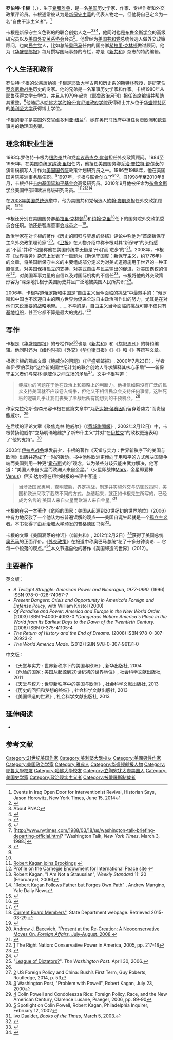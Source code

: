 {{Infobox person
|name          = 罗伯特·卡根
| native_name = Robert Kagan
|image         = Robert Kagan Fot Mariusz Kubik 02.jpg
|image_size    = 200px
|caption       = 罗伯特·卡根2008年4月17日于[[华沙|华沙]]
|birth_name    =
|birth_date    = {{Birth date and age|1958|9|26}}
|birth_place   = [[希腊|希腊]][[雅典|雅典]]
|death_date    =
|death_place   =
|death_cause   =
|resting_place =
|resting_place_coordinates =
|residence     = [[弗吉尼亚|弗吉尼亚]]
|nationality   = {{美国}}
|citizenship   =
|other_names   =
|known_for     = {{link-en|新美国世纪计划|Project for the New American Century}}
|education     = 博士
|alma_mater    = [[耶鲁大学|耶鲁大学]]、[[哈佛大学|哈佛大学]]和[[美利坚大学|美利坚大学]]
|employer      =
|occupation    =
|years_active  =
|home_town     =
|title         =
|salary        =
|networth      =
|height        =
|weight        =
|term          =
|predecessor   =
|successor     =
|party         = [[共和党_(美国)|美国共和党]]
|opponents     =
|boards        =
|spouse        = [[盧嵐_(美國外交官)|盧嵐]]
|partner       =
|children      =
|parents       = [[唐纳德·卡根|唐纳德·卡根]]
|relations     = {{link-en|弗雷德里克·卡根|Frederick Kagan}}（弟）
|callsign      =
|signature     = Robert Kagan autograph-2.jpg
|website       =
|footnotes     =
}}
'''罗伯特·卡根'''（{{lang-en|Robert Kagan}}，{{bd|1958年|9月26日|||catIdx=K}}），生于[[希腊|希腊]][[雅典|雅典]]，是一名[[美国|美国]]历史学家、作家、专栏作者和外交政策评论员。卡根通常被认为是[[新保守主義|新保守主義]]的代表人物之一，但他将自己定义为一名“自由干涉主义者”。<ref> Events in Iraq Open Door for Interventionist Revival, Historian Says, Jason Horowitz, New York Times, June 15, 2014</ref>

卡根是新保守主义色彩的{{link-en|新美国世纪计划|Project for the New American Century}}的联合创始人之一<ref name="neoconreader">{{cite book |last = Stelzer|first = Irwin|title = The neocon reader|publisher = Grove Press|location = New York|year = 2004|isbn = 0-8021-4193-5|page = 312|quote = Robert Kagan... Co-founder with William Kristol of the Project for the New American Century (PNAC).}}</ref><ref> About PNAC</ref><ref name="pnac">{{cite web|url = http://www.newamericancentury.org/robertkaganbio.htm|title = Robert Kagan|accessdate = 18 March 2012|author = PNAC|quote = Robert Kagan is co-founder with William Kristol of the Project for the New American Century.|deadurl = yes|archiveurl = https://web.archive.org/web/20071228233508/http://www.newamericancentury.org/robertkaganbio.htm|archivedate = 2007年12月28日}}</ref>，他同时也是[[布鲁金斯学会|布鲁金斯学会]]的高级研究员以及[[美国外交关系协会|美国外交关系协会]]会员<ref>{{cite web|url = http://www.cfr.org/about/membership/roster.html?letter=K|title = Membership Roster - Council on Foreign Relations|publisher = www.cfr.org|accessdate = 2010-11-20|archive-date = 2013-02-12|archive-url = https://web.archive.org/web/20130212083159/http://www.cfr.org/about/membership/roster.html?letter=K|dead-url = no}}</ref>。他曾经为[[美国共和党|美国共和党]]总统候选人做外交政策顾问，也向[[美国民主党|民主党]]人，比如总统[[奥巴马|奥巴马]]任内的国务卿[[希拉里·罗德姆·克林顿|希拉里·克林顿]]做过顾问。他为《[[华盛顿邮报|华盛顿邮报]]》每月撰写国际事务的专栏，亦是《[[新共和|新共和]]》杂志的特约编辑。

== 个人生活和教育 ==
罗伯特·卡根的父亲[[唐纳德·卡根|唐纳德·卡根]]是[[耶鲁大学|耶鲁大学]]古典和历史系的[[斯特林教席|斯特林]]教授，是研究[[伯罗奔尼撒战争|伯罗奔尼撒战争]]历史的专家。他的兄弟{{link-en|弗雷德里克·卡根|Frederick Kagan|弗雷德里克}}是一名军事历史学家和作家。卡根1980年从耶鲁获得文学士学位，并且从1979年起为《耶鲁政治月刊》担任首席编辑并帮助其重整。<ref>{{cite web|url = http://www.yaledailynews.com/news/2005/oct/27/robert-kagan-80-follows-father-but-forges-own-path/|title = Robert Kagan '80 follows father but forges own path|publisher = Yale Daily News|date = 2005-10-27|accessdate = 2010-11-20|deadurl = yes|archiveurl = https://web.archive.org/web/20101119073509/http://www.yaledailynews.com/news/2005/oct/27/robert-kagan-80-follows-father-but-forges-own-path/|archivedate = 2010-11-19}}</ref>他随后从[[哈佛大学|哈佛大学]][[约翰·F·肯尼迪政府学院|约翰·F·肯尼迪政府学院]]获得硕士并从位于[[华盛顿特区|华盛顿特区]]的[[美利坚大学|美利坚大学]]获得博士学位。

卡根的妻子是美国外交官[[维多利亚·纽兰|维多利亚·纽兰]]<ref>[http://www.nytimes.com/1988/03/18/us/washington-talk-briefing-departing-official.html? "Washington Talk, ''New York Times'', March 3, 1988.]</ref>，她在奥巴马政府中担任负责欧洲和欧亚事务的助理国务卿。

==理念和职业生涯==
1983年罗伯特·卡根为[[纽约州|纽约州]]共和党[[众议员|众议员]][[杰克·肯普|杰克·肯普]]担任外交政策顾问。1984至1986年，在美国总统[[罗纳德·里根|罗纳德·里根]]任内，他担任美国国务卿[[乔治·普拉特·舒尔茨|乔治·普拉特·舒尔茨]]的演讲稿撰写人并作为[[美国国务院|美国国务院]]政策计划研究员之一。1986至1988年，他在美国国务院美洲事务局任职。<ref name="Three-Part Lecture Series at the Kluge Center Looks at Foreign Policy Through the Lens of Realpolitik">{{cite web | url=http://www.loc.gov/today/pr/2014/14-030.html?loclr=rssloc | title=Three-Part Lecture Series at the Kluge Center Looks at Foreign Policy Through the Lens of Realpolitik | publisher=Library of Congress | date=21 February 2014 | accessdate=21 February 2014 | author=Steinhauer, Jason}}</ref>1997年，卡根与{{link-en|威廉·克里斯托尔|William Kristol}}联合创立了{{link-en|新美国世纪计划|Project for the New American Century}}<ref name=neoconreader/><ref name=pnac/>。自1998年至2010年8月，卡根担任[[卡内基国际和平基金会|卡内基国际和平基金会]]高级研究员。2010年9月他被任命为[[布鲁金斯学会|布鲁金斯学会]]美国中部和欧洲高级研究专员。<ref>[http://www.brookings.edu/media/NewsReleases/2010/0908_kagan.aspx Robert Kagan joins Brookings] {{webarchive|url=https://web.archive.org/web/20121011095052/http://www.brookings.edu/media/NewsReleases/2010/0908_kagan.aspx |date=2012-10-11 }}{{Primary source-inline|reason=|date=2015年1月}}</ref><ref>[http://www.carnegieendowment.org/experts/index.cfm?fa=expert_view&expert_id=16 Profile on the Carnegie Endowment for International Peace site] {{webarchive|url=https://web.archive.org/web/20050514080156/http://www.carnegieendowment.org/experts/index.cfm?fa=expert_view&expert_id=16 |date=2005-05-14 }}{{Primary source-inline|reason=|date=2015年1月}}</ref><ref>Robert Kagan, "I Am Not a Straussian", ''Weekly Standard'' 11: 20 (February 6, 2006)</ref><ref>[http://www.yaledailynews.com/article.asp?AID=30540 "Robert Kagan Follows Father but Forges Own Path"] {{webarchive|url=https://web.archive.org/web/20060319033109/http://www.yaledailynews.com/article.asp?AID=30540 |date=2006-03-19 }}, Andrew Mangino, Yale Daily News</ref>

在[[2008年美国总统选举|2008年美国总统选举]]中，他为美国共和党候选人[[約翰·麥凱恩|約翰·麥凱恩]]担任外交政策顾问。<ref>{{Cite web |url=http://www.iht.com/articles/2008/04/10/america/10mccain.php?page=1 |title=Foreign policy: 2 camps seek McCain's ear - International Herald Tribune<!-- Bot generated title --> |accessdate=2015-07-13 |archive-date=2013-01-26 |archive-url=https://archive.is/20130126160658/www.iht.com/articles/2008/04/10/america/10mccain.php?page=1 |dead-url=yes }}</ref><ref name='BBC 2008-04-29'>{{cite news | first=Paul | last=Reynolds | title=Not the end of history after all | date=2008-04-29 | publisher= | url =http://news.bbc.co.uk/2/hi/americas/7370992.stm | work =BBC News | pages = | accessdate = 2008-04-29 | language = }}</ref>

卡根还分别在美国国务卿[[希拉里·克林顿|希拉里·克林顿]]<ref>{{cite web |url=http://www.state.gov/r/pa/prs/ps/2011/12/178274.htm |title=Inaugural Meeting of Secretary Clinton's Foreign Affairs Policy Board |accessdate=2012-02-19 |archive-url=https://web.archive.org/web/20120210193440/http://www.state.gov/r/pa/prs/ps/2011/12/178274.htm |archive-date=2012-02-10 |dead-url=yes }}</ref>和[[约翰·克里|约翰·克里]]<ref>[https://web.archive.org/web/20141013052447/http://www.state.gov/s/p/fapb/c50662.htm Current Board Members"], State Department webpage. Retrieved 2015-03-29.</ref>任下的国务院外交政策委员会任职。他还是智库{{link-en|外交政策倡议|Foreign Policy Initiative}}董事会成员之一<ref>{{cite web |url=http://www.foreignpolicyi.org/about/staff |title=Directors and Staff |publisher=The Foreign Policy Initiative |accessdate=2010-11-20 |deadurl=yes |archiveurl=https://web.archive.org/web/20101222201319/http://www.foreignpolicyi.org/about/staff |archivedate=2010年12月22日 |df= }}</ref>。

政治学家{{link-en|安德鲁·巴切维奇|Andrew Bacevich}}在对卡根的著作《历史的回归与梦想的终结》评论中称他为“首席新保守主义外交政策理论家”<ref>[http://www.foreignaffairs.com/articles/64466/andrew-j-bacevich/present-at-the-re-creation Andrew J. Bacevich, "Present at the Re-Creation: A Neoconservative Moves On, ''Foreign Affairs'', July-August, 2008.]</ref>。《[[卫报|卫报]]》在人物介绍中称卡根对其“新保守”的头衔感到“不适”并称“他坚称他在美国传统中无疑是‘开明’而‘进步’的”<ref>{{cite news |url= http://www.guardian.co.uk/world/2008/apr/27/usa |title=A neocon by any other name|first=Peter |last=Beaumont |work=The Guardian |date=2008-04-26 |publisher=GMG |location=London |issn=0261-3077 |oclc=60623878 |accessdate=18 March 2012}}</ref>。2008年，卡根在《世界事务》杂志上发表了一篇题为《新保守国度：新保守主义，约1776年》的文章，将美国新保守主义的主要组成部分定义为对美式道德施用于世界的一种正直信念，对美国保持孤立的支持，对美式自由与民主输出的促进，对美国霸权的信任<ref>[https://books.google.ca/books?id=R5uJDUIDIwwC&pg=PA217&dq=%22robert+kagan%22,+%22the+right+nation%22+hegemony&hl=en&sa=X&ei=fREZVcmCLYbp8AWf9oCQAw&ved=0CBwQ6AEwAA#v=onepage&q=%22robert%20kagan%22%2C%20%22the%20right%20nation%22%20hegemony&f=false] The Right Nation: Conservative Power in America, 2005, pp. 217-18</ref>，对美国军事力量的自信以及对国际机构的不信任<ref>{{cite book |url=https://books.google.com/books?id=WfsPAQAAQBAJ&pg=PA66 |page=66 |last=Fettweis |first=Christopher J. |title=The Pathologies of Power: Fear, Honor, Glory, and Hubris in U.S. Foreign Policy |publisher=Cambridge University Press |year=2013 |isbn=9781107512962}}</ref>。卡根将他的外交政策形容为“深深地扎根于美国历史并且广泛地被美国人民所共识”<ref>{{cite web |url= http://www.abc.net.au/pm/content/2004/s1237310.htm |title=America still capable of military strikes: Robert Kagan |first=Mark |last=Colvin |work=abc.net.au |year=2004 |accessdate=18 March 2012}}</ref>。

2006年，卡根写道[[俄罗斯|俄罗斯]]和[[中国|中国]]是“自由主义当今面临的挑战”中最棘手的：“俄罗斯和中国也不欢迎自由的西方世界为促进全球自由政治所作出的努力，尤其是在对他们来说重要的战略地带。……不幸的是，自由主义当今面临的挑战可能不仅只有[[基地组织|基地组织]]，甚至它都不算是最大的挑战。”<ref>"[http://www.washingtonpost.com/wp-dyn/content/article/2006/04/28/AR2006042801987.html League of Dictators?]". ''The Washington Post''. April 30, 2006.{{third-party-inline|reason=Please find a reliable source stating that this is important or at least mentioning this. A biography of a living person needs be written reflecting the due weight in (high quality) reliable sources, to which selected primary sources by the subject can be added when they are judged to be important by independent, reliable sources.|date=2015年1月}}</ref>

==写作==
卡根是《[[华盛顿邮报|华盛顿邮报]]》的专栏作家<ref name="Three-Part Lecture Series at the Kluge Center Looks at Foreign Policy Through the Lens of Realpolitik"/>也是《[[新共和|新共和]]》和《[[旗帜周刊|旗帜周刊]]》的特约编辑。他同时还为《[[纽约时报|纽约时报]]》《[[外交_(杂志)|外交]]》《[[华尔街日报|华尔街日报]]》《{{link-en|评论 (杂志)|Commentary (magazine)|评论}}》《{{link-en|世界事务|World Affairs}}》和《{{link-en|政策评论|Policy Review}}》等撰写文章。

根据卡根的观点文章《鲍威尔的问题》（《华盛顿邮报》, 2000年7月23日），学者盖伊·罗伯茨称“这位新美国世纪计划的联合创始人寻求解释其核心矛盾”——新保守主义者们与[[克林·鲍威尔|克林·鲍威尔]]之间立场的矛盾<ref>[https://books.google.ca/books?id=qkhWBQAAQBAJ&pg=PA52&dq=%22military+experience%22,++PNAC&hl=en&sa=X&ei=U6L_VI__PIGimQXQ_oHQDA&ved=0CCwQ6AEwAQ#v=onepage&q=%22military%20experience%22%2C%20%20PNAC&f=false] US Foreign Policy and China: Bush’s First Term, Guy Roberts, Routledge, 2014, p. 53</ref>。文中卡根写道：<blockquote>鲍威尔的问题在于他在政治上和策略上的判断力。他相信如果没有广泛的民众支持美国就不应该卷入纷争，但他又不相信民众会支持任何事情。这种死板的逻辑几乎让我们丧失了冷战后所有能想到的干预机会。<ref>[http://carnegieendowment.org/2000/07/23/problem-with-powell] Washington Post, "Problem with Powell", Robert Kagan, July 23, 2000</ref></blockquote>作家克拉伦斯·劳森形容卡根在这篇文章中“为[[萨达姆·侯赛因|萨达姆·侯赛因]]仍留存着势力”而责怪鲍威尔。<ref>[https://books.google.ca/books?id=S2CE41Nj3QgC&printsec=frontcover&dq=%22Lusane%22,+%22Colin+Powell%22&hl=en&sa=X&ei=zT4MVeyxHdDY8gWC_YDoDw&ved=0CBwQ6AEwAA#v=onepage&q=%22Colin%20Powell%22&f=false] Colin Powell and Condoleezza Rice: Foreign Policy, Race, and the New American Century, Clarence Lusane, Praeger, 2006, pp. 89-90</ref>

在后续的评论文章《聚焦克林·鲍威尔》（《[[費城詢問報|費城詢問報]]》, 2002年2月12日）中，卡根赞扬鲍威尔“立场明确地维护了新布什主义”并对“在[[伊拉克|伊拉克]]”的政权更迭表明了“他的支持”。<ref>[http://articles.philly.com/2002-02-12/news/25334329_1_reagan-doctrine-bush-doctrine-state-colin-powell] {{Wayback|url=http://articles.philly.com/2002-02-12/news/25334329_1_reagan-doctrine-bush-doctrine-state-colin-powell |date=20150402145433 }} Spotlight on Colin Powell, Robert Kagan, Philadelphia Inquirer, February 12, 2002</ref>

2003年[[伊拉克战争|伊拉克战争]]爆发前夕，卡根的著作《天堂与实力：世界新秩序下的美国与欧洲》出版并造成了一时的轰动。书中他称欧洲更倾向于用和平的方式解决国际争端而美国则用一种更“[[霍布斯|霍布斯]]式的”观念，认为某些分歧只能由武力解决，他写道：“美国人来自火星而欧洲人来自金星。”（火星即战神[[玛尔斯|Mars]]，金星即爱神[[维纳斯|Venus]]）伊沃·达尔德在纽约时报的书评中写道：
<blockquote>当涉及国家惠利，查明威胁，界定挑战，制定并实施外交与防御政策时，美国和欧洲采取了截然不同的方式，总结起来，就正如卡根先生所写的，已经成为名言的‘美国人来自火星而欧洲人来自金星。’<ref>[http://www.nytimes.com/2003/03/05/books/books-of-the-times-americans-are-from-mars-europeans-from-venus.html Ivo Daalder, ''Books of the Times'', March 5, 2003.]</ref></blockquote>

卡根的在另一本著作《危险的国家：美国从起源到20世纪初的世界地位》（2006）中有力地反驳了一个他认为被普遍误解的观点——美国自诞生起就是一个[[孤立主义|孤立主义]]者。本书获得了由[[乔治城大学|乔治城大学]]颁发的普格德图书奖<ref>{{cite web|url=http://explore.georgetown.edu/news/?ID=36299&PageTemplateID=289|title=Georgetown Awards 2007 Lepgold Book Prize|publisher=Georgetown University|date=2008-09-17|deadurl=yes|archiveurl=https://web.archive.org/web/20090919081807/http://explore.georgetown.edu/news/?ID=36299&PageTemplateID=289|archivedate=2009-09-19}}</ref>。

卡根的文章《美国衰落的神话》（《新共和》, 2012年2月2日）<ref>{{cite web| url= http://www.tnr.com/article/politics/magazine/99521/america-world-power-declinism | title=Not Fade Away: The myth of American decline. | author=Robert Kagan | date=11 January 2012| publisher= ''The New Republic'' | accessdate=2012-02-19}}</ref>获得了美国总统[[奥巴马|奥巴马]]的正面评价。《[[外交政策_(杂志)|外交政策]]》在报道中称奥巴马总统“花了十多分钟谈论……它每一个段落的观点。”<ref>{{cite web| url= http://thecable.foreignpolicy.com/posts/2012/01/26/obama_embraces_romney_advisor_s_theory_on_the_myth_of_american_decline | title=Obama embraces Romney advisor's theory on 'The Myth of American Decline' | author=Josh Rogin | date=26 January 2012| publisher= ''Foreign Policy'' | accessdate=2012-02-19}}</ref>本文节选自他的著作《美国缔造的世界》（2012）。

==主要著作==
英文版：
* ''A Twilight Struggle: American Power and Nicaragua, 1977-1990.'' (1996) ISBN 978-0-028-74057-7
* ''Present Dangers: Crisis and Opportunity in America's Foreign and Defense Policy'', with William Kristol (2000)
* ''Of Paradise and Power: America and Europe in the New World Order.'' (2003) ISBN 1-4000-4093-0 *''Dangerous Nation: America's Place in the World from its Earliest Days to the Dawn of the Twentieth Century.'' (2006) ISBN 0-375-41105-4
* ''The Return of History and the End of Dreams.'' (2008) ISBN 978-0-307-26923-2
* ''The World America Made.'' (2012) ISBN 978-0-307-96131-0
中文版：
* 《天堂与实力 : 世界新秩序下的美国与欧洲》, 新华出版社, 2004
* 《危险的国家 : 美国从起源到20世纪初的世界地位》, 社会科学文献出版社, 2011
* 《天堂与权力 : 世界新秩序中的美国与欧洲》, 社会科学文献出版社, 2013
* 《历史的回归和梦想的终结》, 社会科学文献出版社, 2013
* 《美国缔造的世界》, 社会科学文献出版社, 2013

==延伸阅读==
* {{cite journal|title=美国衰落的神话|journal=国外理论动态|volume=11|year=2012|url=http://www.cctb.net/llyj/lldt/qqzl/201301/t20130115_36941.htm|author=罗伯特·卡根|others=谢硙|language=zh|access-date=2015-07-14|archive-url=https://web.archive.org/web/20150714121830/http://www.cctb.net/llyj/lldt/qqzl/201301/t20130115_36941.htm|archive-date=2015-07-14|dead-url=yes}}

== 参考文献 ==
{{Reflist|2}}

{{Authority control}}
{{DEFAULTSORT: Kagan, Robert}}

[[Category:21世纪美国作家|Category:21世纪美国作家]]
[[Category:美利堅大學校友|Category:美利堅大學校友]]
[[Category:美國男性作家|Category:美國男性作家]]
[[Category:美国政治学家|Category:美国政治学家]]
[[Category:雅典人|Category:雅典人]]
[[Category:华盛顿邮报人物|Category:华盛顿邮报人物]]
[[Category:耶魯大學校友|Category:耶魯大學校友]]
[[Category:哈佛大學校友|Category:哈佛大學校友]]
[[Category:立陶宛犹太裔美国人|Category:立陶宛犹太裔美国人]]
[[Category:美国史学家|Category:美国史学家]]
[[Category:政治现实主义者|Category:政治现实主义者]]
[[Category:被俄羅斯制裁者|Category:被俄羅斯制裁者]]
